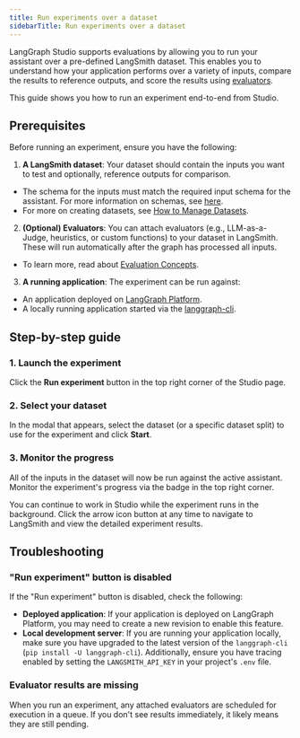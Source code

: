 ```yaml
---
title: Run experiments over a dataset
sidebarTitle: Run experiments over a dataset
---
```

LangGraph Studio supports evaluations by allowing you to run your assistant over a pre-defined LangSmith dataset. This enables you to understand how your application performs over a variety of inputs, compare the results to reference outputs, and score the results using [evaluators](/oss/python/evals/).

This guide shows you how to run an experiment end-to-end from Studio.

## Prerequisites

Before running an experiment, ensure you have the following:

1. **A LangSmith dataset**: Your dataset should contain the inputs you want to test and optionally, reference outputs for comparison.
  * The schema for the inputs must match the required input schema for the assistant. For more information on schemas, see [here](/oss/python/use-graph-api#schema).
  * For more on creating datasets, see [How to Manage Datasets](https://docs.smith.langchain.com/evaluation/how_to_guides/manage_datasets_in_application#set-up-your-dataset).
2. **(Optional) Evaluators**: You can attach evaluators (e.g., LLM-as-a-Judge, heuristics, or custom functions) to your dataset in LangSmith. These will run automatically after the graph has processed all inputs.
  * To learn more, read about [Evaluation Concepts](https://docs.smith.langchain.com/langsmith/evaluation-concepts#evaluators).
3. **A running application**: The experiment can be run against:
  * An application deployed on [LangGraph Platform](/langgraph-platform/deployment-quickstart).
  * A locally running application started via the [langgraph-cli](/langgraph-platform/local-server).

## Step-by-step guide

### 1. Launch the experiment

Click the **Run experiment** button in the top right corner of the Studio page.

### 2. Select your dataset

In the modal that appears, select the dataset (or a specific dataset split) to use for the experiment and click **Start**.

### 3. Monitor the progress

All of the inputs in the dataset will now be run against the active assistant. Monitor the experiment's progress via the badge in the top right corner.

You can continue to work in Studio while the experiment runs in the background. Click the arrow icon button at any time to navigate to LangSmith and view the detailed experiment results.

## Troubleshooting

### "Run experiment" button is disabled

If the "Run experiment" button is disabled, check the following:

* **Deployed application**: If your application is deployed on LangGraph Platform, you may need to create a new revision to enable this feature.
* **Local development server**: If you are running your application locally, make sure you have upgraded to the latest version of the `langgraph-cli` (`pip install -U langgraph-cli`). Additionally, ensure you have tracing enabled by setting the `LANGSMITH_API_KEY` in your project's `.env` file.

### Evaluator results are missing

When you run an experiment, any attached evaluators are scheduled for execution in a queue. If you don't see results immediately, it likely means they are still pending.
